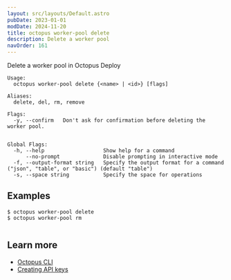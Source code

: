 ```yaml
---
layout: src/layouts/Default.astro
pubDate: 2023-01-01
modDate: 2024-11-20
title: octopus worker-pool delete
description: Delete a worker pool
navOrder: 161
---
```


Delete a worker pool in Octopus Deploy

```
Usage:
  octopus worker-pool delete {<name> | <id>} [flags]

Aliases:
  delete, del, rm, remove

Flags:
  -y, --confirm   Don't ask for confirmation before deleting the worker pool.


Global Flags:
  -h, --help                   Show help for a command
      --no-prompt              Disable prompting in interactive mode
  -f, --output-format string   Specify the output format for a command ("json", "table", or "basic") (default "table")
  -s, --space string           Specify the space for operations

```

## Examples

<SamplesInstance />

```
$ octopus worker-pool delete
$ octopus worker-pool rm


```

## Learn more

- [Octopus CLI](/docs/octopus-rest-api/cli)
- [Creating API keys](/docs/octopus-rest-api/how-to-create-an-api-key)